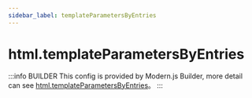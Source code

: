 ```yaml
---
sidebar_label: templateParametersByEntries
---
```


# html.templateParametersByEntries

:::info BUILDER
This config is provided by Modern.js Builder, more detail can see [html.templateParametersByEntries](https://modernjs.dev/builder/en/api/config-html.html#html-templateparametersbyentries)。
:::


<Main />
